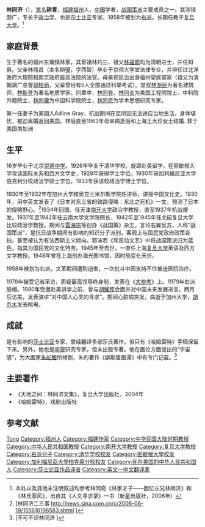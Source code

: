 '''林同济'''（{{bd|1906年||1980年|11月18日|catIdx=L林}}），[[笔名|笔名]]'''耕青'''，[[福建|福建]][[福州|福州]]人，[[中国|中国]]学者，[[战国策派|战国策派]]主要成员之一。其涉猎颇广，专长于[[政治学|政治学]]，也是[[莎士比亚|莎士比亚]]专家。1958年被划为[[右派|右派]]。长期任教于[[复旦大学|复旦大学]]。<ref>本处以及其他未注明叙述均参考林同奇《林家才子——回忆长兄林同济》和《林氏家风》，出自其《人文寻求录》一书（新星出版社，2006年）</ref>

== 家庭背景 ==
生于著名的福州东瀚镇林家，其曾祖林灼三、祖父[[林福熙|林福熙]]均为清朝进士，并任知县。父亲林鼎昌（本名斯璧，字西智）毕业于京师大学堂法律专业，并担任过北洋政府大理院和南京政府最高法院的法官。母亲郭凤诒出身福州望族郭家（祖父为清朝湖广总督[[郭柏荫|郭柏荫]]，父辈曾经有5人全部通过科举考试）。堂叔[[林澍民|林澍民]]为著名建筑师，[[林斯登|林斯登]]为著名地质学家。同辈中，[[林同骅|林同骅]]、[[林同炎|林同炎]]为美国工程院院士、中科院外籍院士，[[林同骥|林同骥]]为中国科学院院士，[[林同奇|林同奇]]为学术思想研究专家。

第一任妻子为美国人Adline Gray，抗战期间在昆明因无法适应当地生活，身体堪忧，被迫离婚返回美国。林后直至1963年母亲病逝后和上海王大珍女士结婚.
葬于美国南加洲{{link-en|森林草坪紀念公園（荷里活山）|Forest Lawn Memorial Park (Hollywood Hills)}}

== 生平 ==
16岁毕业于北京[[北京市第三十一中學|崇德中学]]。1926年毕业于清华学校。旋即赴美留学，在密歇根大学攻读国际关系和西方文学史，1928年获得学士学位。1930年获加利福尼亚大学伯克利分校政治学硕士学位，1933年获该校政治学博士学位。

1930年至1932年在加州大学和奥克兰米尔斯学院任讲师，讲授中国文化史。1930年，用中英文发表了《日本对东三省的铁路侵略：东北之死机》一文，预测了日本的侵略野心。<ref>[林同济二三事 http://news.sina.com.cn/c/2006-06-19/155610196583.shtml {{Wayback|url=http://news.sina.com.cn/c/2006-06-19/155610196583.shtml |date=20190812093400 }}]</ref>1934年回国，任天津[[南开大学|南开大学]]政治学教授，直至1937年抗战爆发。1937年至1942年任云南大学文学院院长，1942年至1945年任北碚复旦大学比较政治学教授。期间与[[雷海宗|雷海宗]]等创办《战国策》杂志，言论右翼反苏，人称“战国策派”，是抗日战争期间有影响的知识分子派别，客观上与国民党政府政策合拍，甚至被认为有法西斯主义倾向。郭沫若《斥反动文艺》中将战国策派归为蓝色，指其为国民党的文化特务。1945年至去世，一直任上海[[复旦大学|复旦大学]]英语及西方文学教授。1948年曾在上海创办海光图书馆，因时局变化夭折。

1958年被划为右派。文革期间遭到迫害，一次批斗中因支持不住被送医院治疗。

1978年接受记者采访，质疑最高领导终身制，发表在《[[大参考|大参考]]》上。1979年右派脱帽。1980年受邀赴美讲学之前，曾与[[胡耀邦|胡耀邦]]会面并对中国未来发展进言。两月后访美，发表演讲“对中国人心灵的寻求”。期间心脏病突发，病逝于加州大学，[[胡乔木|胡乔木]]发去唁电。

== 成就 ==
是有影响的[[莎士比亚|莎士比亚]]专家，曾经翻译多部莎氏著作，但只有《哈姆雷特》手稿保留下来。另外，他也是[[李贺|李贺]]研究专家，但未出版专著。他在画论方面提出的“宇宙感”，为大画家[[朱屺瞻|朱屺瞻]]所倾倒，朱的著作《癖斯居画谭》中有专门记载。<ref>[不可不识林同济 {{cite web |url=http://www.ycwb.com/ycwb/2007-04/03/content_1437009.htm |title=存档副本 |accessdate=2008-09-23 |deadurl=yes |archiveurl=https://web.archive.org/web/20091013065055/http://www.ycwb.com/ycwb/2007-04/03/content_1437009.htm |archivedate=2009-10-13 }}]</ref>

== 主要著作 ==
* 《天地之间：林同济文集》，复旦大学出版社，2004年
* 《哈姆雷特》，戏剧出版社

== 参考文献 ==
{{reflist}}

{{中国近现代文学}}

{{Authority control}}
{{DEFAULTSORT:Lin林}}
[[Category:林姓|Tong]]
[[Category:福州人|Category:福州人]]
[[Category:福建作家|Category:福建作家]]
[[Category:中华民国大陆时期教授|Category:中华民国大陆时期教授]]
[[Category:中华人民共和国教授|Category:中华人民共和国教授]]
[[Category:南开大学教授|Category:南开大学教授]]
[[Category:复旦大学教授|Category:复旦大学教授]]
[[Category:右派分子|Category:右派分子]]
[[Category:清华学校校友|Category:清华学校校友]]
[[Category:密歇根大學校友|Category:密歇根大學校友]]
[[Category:加利福尼亞大學柏克萊分校校友|Category:加利福尼亞大學柏克萊分校校友]]
[[Category:死在美国的中华人民共和国人|Category:死在美国的中华人民共和国人]]
[[Category:莎士比亚作品译者|Category:莎士比亚作品译者]]
[[Category:英文—中文翻译家|Category:英文—中文翻译家]]